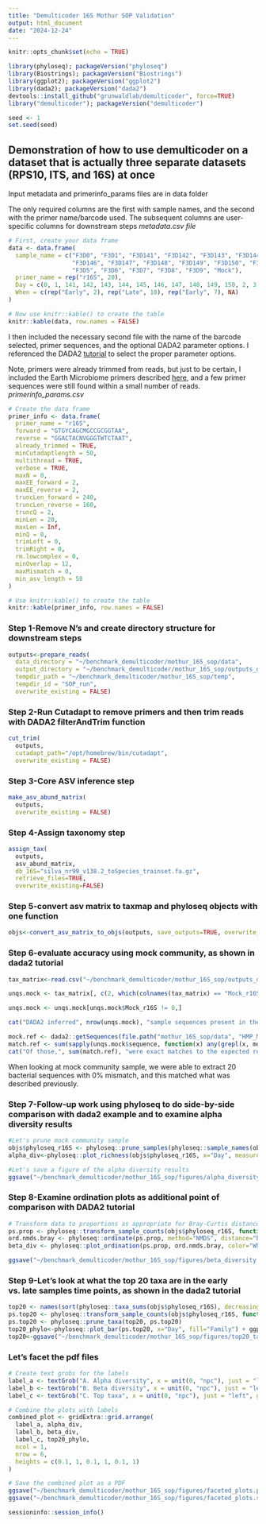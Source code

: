 ```yaml
---
title: "Demulticoder 16S Mothur SOP Validation"
output: html_document
date: "2024-12-24"
---
```


```r
knitr::opts_chunk$set(echo = TRUE)

library(phyloseq); packageVersion("phyloseq")
library(Biostrings); packageVersion("Biostrings")
library(ggplot2); packageVersion("ggplot2")
library(dada2); packageVersion("dada2")
devtools::install_github("grunwaldlab/demulticoder", force=TRUE)
library("demulticoder"); packageVersion("demulticoder")

seed <- 1
set.seed(seed)
```

## Demonstration of how to use demulticoder on a dataset that is actually three separate datasets (RPS10, ITS, and 16S) at once

Input metadata and primerinfo_params files are in data folder  

The only required columns are the first with sample names, and the second with the primer name/barcode used. The subsequent columns are user-specific columns for downstream steps
*metadata.csv file*
```r
# First, create your data frame
data <- data.frame(
  sample_name = c("F3D0", "F3D1", "F3D141", "F3D142", "F3D143", "F3D144", "F3D145", 
                  "F3D146", "F3D147", "F3D148", "F3D149", "F3D150", "F3D2", "F3D3", 
                  "F3D5", "F3D6", "F3D7", "F3D8", "F3D9", "Mock"),
  primer_name = rep("r16S", 20),
  Day = c(0, 1, 141, 142, 143, 144, 145, 146, 147, 148, 149, 150, 2, 3, 5, 6, 7, 8, 9, NA),
  When = c(rep("Early", 2), rep("Late", 10), rep("Early", 7), NA)
)

# Now use knitr::kable() to create the table
knitr::kable(data, row.names = FALSE)
```

I then included the necessary second file with the name of the barcode selected, primer sequences, and the optional DADA2 parameter options. I referenced the DADA2 [tutorial](https://benjjneb.github.io/dada2/tutorial.html) to select the proper parameter options.  

Note, primers were already trimmed from reads, but just to be certain, I included the Earth Microbiome primers described [here](https://earthmicrobiome.org/protocols-and-standards/16s/), and a few primer sequences were still found within a small number of reads. 
*primerinfo_params.csv*
```r
# Create the data frame
primer_info <- data.frame(
  primer_name = "r16S",
  forward = "GTGYCAGCMGCCGCGGTAA",
  reverse = "GGACTACNVGGGTWTCTAAT",
  already_trimmed = TRUE,
  minCutadaptlength = 50,
  multithread = TRUE,
  verbose = TRUE,
  maxN = 0,
  maxEE_forward = 2,
  maxEE_reverse = 2,
  truncLen_forward = 240,
  truncLen_reverse = 160,
  truncQ = 2,
  minLen = 20,
  maxLen = Inf,
  minQ = 0,
  trimLeft = 0,
  trimRight = 0,
  rm.lowcomplex = 0,
  minOverlap = 12,
  maxMismatch = 0,
  min_asv_length = 50
)

# Use knitr::kable() to create the table
knitr::kable(primer_info, row.names = FALSE)
```

### Step 1-Remove N's and create directory structure for downstream steps
```r
outputs<-prepare_reads(
  data_directory = "~/benchmark_demulticoder/mothur_16S_sop/data", 
  output_directory = "~/benchmark_demulticoder/mothur_16S_sop/outputs_demulticoder",
  tempdir_path = "~/benchmark_demulticoder/mothur_16S_sop/temp",
  tempdir_id = "SOP_run",
  overwrite_existing = FALSE)
```

### Step 2-Run Cutadapt to remove primers and then trim reads with DADA2 filterAndTrim function 
```r
cut_trim(
  outputs,
  cutadapt_path="/opt/homebrew/bin/cutadapt",
  overwrite_existing = FALSE)
```

### Step 3-Core ASV inference step
```r
make_asv_abund_matrix(
  outputs,
  overwrite_existing = FALSE)
```

### Step 4-Assign taxonomy step
```r
assign_tax(
  outputs,
  asv_abund_matrix,
  db_16S="silva_nr99_v138.2_toSpecies_trainset.fa.gz",
  retrieve_files=TRUE,
  overwrite_existing=FALSE)
```

### Step 5-convert asv matrix to taxmap and phyloseq objects with one function
```r
objs<-convert_asv_matrix_to_objs(outputs, save_outputs=TRUE, overwrite_existing = TRUE)
```

### Step 6-evaluate accuracy using mock community, as shown in dada2 tutorial
```r
tax_matrix<-read.csv("~/benchmark_demulticoder/mothur_16S_sop/outputs_demulticoder/final_asv_abundance_matrix_r16S.csv")

unqs.mock <- tax_matrix[, c(2, which(colnames(tax_matrix) == "Mock_r16S"))]

unqs.mock <- unqs.mock[unqs.mock$Mock_r16S != 0,]

cat("DADA2 inferred", nrow(unqs.mock), "sample sequences present in the Mock community.\n")

mock.ref <- dada2::getSequences(file.path("mothur_16S_sop/data", "HMP_MOCK.v35.fasta"))
match.ref <- sum(sapply(unqs.mock$sequence, function(x) any(grepl(x, mock.ref))))
cat("Of those,", sum(match.ref), "were exact matches to the expected reference sequences.\n")
```

When looking at mock community sample, we were able to extract 20 bacterial sequences with 0% mismatch, and this matched what was described previously. 

### Step 7-Follow-up work using phyloseq to do side-by-side comparison with dada2 example and to examine alpha diversity results
```r
#Let's prune mock community sample
objs$phyloseq_r16S <- phyloseq::prune_samples(phyloseq::sample_names(objs$phyloseq_r16S) != "Mock_r16S", objs$phyloseq_r16S) # Remove mock sample
alpha_div<-phyloseq::plot_richness(objs$phyloseq_r16S, x="Day", measures=c("Shannon", "Simpson"), color="When")

#Let's save a figure of the alpha diversity results
ggsave("~/benchmark_demulticoder/mothur_16S_sop/figures/alpha_diversity.pdf", alpha_div, width=4, height=3)
```

### Step 8-Examine ordination plots as additional point of comparison with DADA2 tutorial
```r
# Transform data to proportions as appropriate for Bray-Curtis distances
ps.prop <- phyloseq::transform_sample_counts(objs$phyloseq_r16S, function(otu) otu/sum(otu))
ord.nmds.bray <- phyloseq::ordinate(ps.prop, method="NMDS", distance="bray")
beta_div <- phyloseq::plot_ordination(ps.prop, ord.nmds.bray, color="When")

ggsave("~/benchmark_demulticoder/mothur_16S_sop/figures/beta_diversity.pdf", beta_div, width=4.5, height=3)
```

### Step 9-Let's look at what the top 20 taxa are in the early vs. late samples  time points, as shown in the dada2 tutorial
```r
top20 <- names(sort(phyloseq::taxa_sums(objs$phyloseq_r16S), decreasing=TRUE))[1:20]
ps.top20 <- phyloseq::transform_sample_counts(objs$phyloseq_r16S, function(OTU) OTU/sum(OTU))
ps.top20 <- phyloseq::prune_taxa(top20, ps.top20)
top20_phylo<-phyloseq::plot_bar(ps.top20, x="Day", fill="Family") + ggplot2::facet_wrap(~When, scales="free_x")
top20<-ggsave("~/benchmark_demulticoder/mothur_16S_sop/figures/top20_taxa.pdf", top20_phylo, width=4.5, height=3)
```

### Let's facet the pdf files 
```r
# Create text grobs for the labels
label_a <- textGrob("A. Alpha diversity", x = unit(0, "npc"), just = "left", gp = gpar(fontsize = 18, fontface = "bold"))
label_b <- textGrob("B. Beta diversity", x = unit(0, "npc"), just = "left", gp = gpar(fontsize = 18, fontface = "bold"))
label_c <- textGrob("C. Top taxa", x = unit(0, "npc"), just = "left", gp = gpar(fontsize =18, fontface = "bold"))

# Combine the plots with labels
combined_plot <- gridExtra::grid.arrange(
  label_a, alpha_div,
  label_b, beta_div,
  label_c, top20_phylo,
  ncol = 1,
  nrow = 6,
  heights = c(0.1, 1, 0.1, 1, 0.1, 1)
)

# Save the combined plot as a PDF
ggsave("~/benchmark_demulticoder/mothur_16S_sop/figures/faceted_plots.pdf", combined_plot, width = 6, height = 10)
ggsave("~/benchmark_demulticoder/mothur_16S_sop/figures/faceted_plots.svg", combined_plot, width = 6, height = 10)
```



```r
sessioninfo::session_info()
```